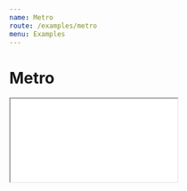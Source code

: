 ```yaml
---
name: Metro
route: /examples/metro
menu: Examples
---
```


# Metro


<IFrame
    iframeResizerOptions={{ checkOrigin: false }}
    iframeResizerUrl="/iframe-resizer.js"
    src="storybook/?path=/story/examples--metro"
    style={{ width: '100%', minHeight: 600 }}
/>